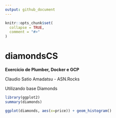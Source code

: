 ```yaml
---
output: github_document
---
```


<!-- README.md is generated from README.Rmd. Please edit that file -->

```r
knitr::opts_chunk$set(
  collapse = TRUE,
  comment = "#>"
)
```

# diamondsCS

<!-- badges: start -->
<!-- badges: end -->

**Exercício de Plumber, Docker e GCP**

Claudio Satio Amadatsu - ASN.Rocks

Utilizando base Diamonds

```r
library(ggplot2)
summary(diamonds)
```


```r
ggplot(diamonds, aes(x=price)) + geom_histogram()
```

